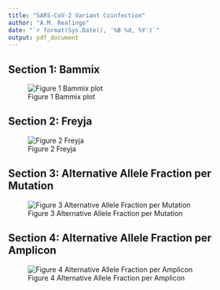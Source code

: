```yaml
---
title: "SARS-CoV-2 Variant Coinfection"
author: "A.M. Realingo"
date: "`r format(Sys.Date(), '%B %d, %Y')`"
output: pdf_document
---
```


## Section 1: Bammix
![Figure 1 Bammix plot](`r params$bammix_plot`)

## Section 2: Freyja
![Figure 2 Freyja](`r params$freyja_plot`)

## Section 3: Alternative Allele Fraction per Mutation
![Figure 3 Alternative Allele Fraction per Mutation](`r params$aafplot_mut`)

## Section 4: Alternative Allele Fraction per Amplicon
![Figure 4 Alternative Allele Fraction per Amplicon](`r params$aafplot_amp`)
